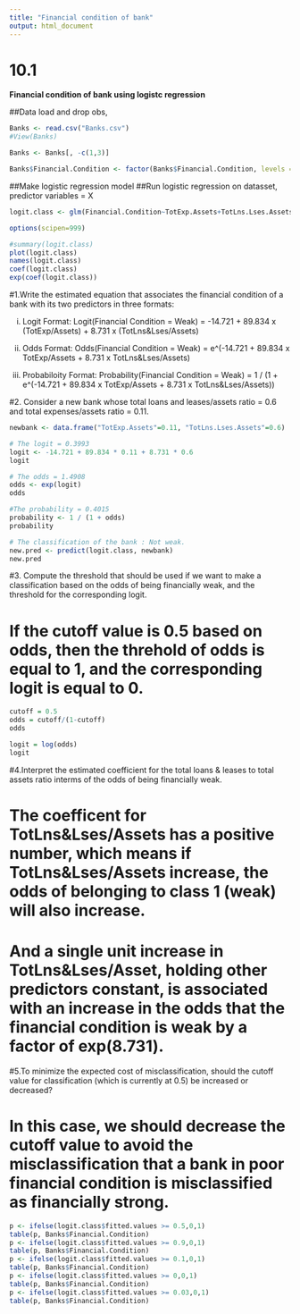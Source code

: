 ---
title: "Financial condition of bank"
output: html_document
---
# 10.1

**Financial condition of bank using logistc regression**

##Data load and drop obs, 

```{r}
Banks <- read.csv("Banks.csv")
#View(Banks)

Banks <- Banks[, -c(1,3)]

Banks$Financial.Condition <- factor(Banks$Financial.Condition, levels = c(1,0))
```

##Make logistic regression model
##Run logistic regression on datasset, predictor variables = X

```{r}
logit.class <- glm(Financial.Condition~TotExp.Assets+TotLns.Lses.Assets, family = binomial(link='logit'), data=Banks)

options(scipen=999)

#summary(logit.class)
plot(logit.class)
names(logit.class)
coef(logit.class)
exp(coef(logit.class))
```

#1.Write the estimated equation that associates the financial condition of a bank with its two predictors in three formats:

i) Logit Format: Logit(Financial Condition = Weak) = -14.721 + 89.834 x (TotExp/Assets) + 8.731 x (TotLns&Lses/Assets)

ii) Odds Format: Odds(Financial Condition = Weak) = e^(-14.721 + 89.834 x TotExp/Assets + 8.731 x TotLns&Lses/Assets)

iii) Probabiloity Format: Probability(Financial Condition = Weak) = 1 / (1 + e^(-14.721 + 89.834 x TotExp/Assets + 8.731 x TotLns&Lses/Assets))

#2. Consider a new bank whose total loans and leases/assets ratio = 0.6 and total expenses/assets ratio = 0.11.

```{r}
newbank <- data.frame("TotExp.Assets"=0.11, "TotLns.Lses.Assets"=0.6)

# The logit = 0.3993
logit <- -14.721 + 89.834 * 0.11 + 8.731 * 0.6
logit

# The odds = 1.4908
odds <- exp(logit)
odds

#The probability = 0.4015
probability <- 1 / (1 + odds)
probability

# The classification of the bank : Not weak.
new.pred <- predict(logit.class, newbank)
new.pred
```

#3. Compute the threshold that should be used if we want to make a classification based on the odds of being financially weak, and the threshold for the corresponding logit.

# If the cutoff value is 0.5 based on odds, then the threhold of odds is equal to 1, and the corresponding logit is equal to 0.

```{r}
cutoff = 0.5
odds = cutoff/(1-cutoff)
odds

logit = log(odds)
logit
```

#4.Interpret the estimated coefficient for the total loans & leases to total assets ratio interms of the odds of being financially weak.

# The coefficent for TotLns&Lses/Assets has a positive number, which means if TotLns&Lses/Assets increase, the odds of belonging to class 1 (weak) will also increase.
# And a single unit increase in TotLns&Lses/Asset, holding other predictors constant, is associated with an increase in the odds that the financial condition is weak by a factor of exp(8.731).

#5.To minimize the expected cost of misclassification, should the
cutoff value for classification (which is currently at 0.5) be increased or decreased?

# In this case, we should decrease the cutoff value to avoid the misclassification that a bank in poor financial condition is misclassified as financially strong.

```{r}
p <- ifelse(logit.class$fitted.values >= 0.5,0,1)
table(p, Banks$Financial.Condition)
p <- ifelse(logit.class$fitted.values >= 0.9,0,1)
table(p, Banks$Financial.Condition)
p <- ifelse(logit.class$fitted.values >= 0.1,0,1)
table(p, Banks$Financial.Condition)
p <- ifelse(logit.class$fitted.values >= 0,0,1)
table(p, Banks$Financial.Condition)
p <- ifelse(logit.class$fitted.values >= 0.03,0,1)
table(p, Banks$Financial.Condition)
```